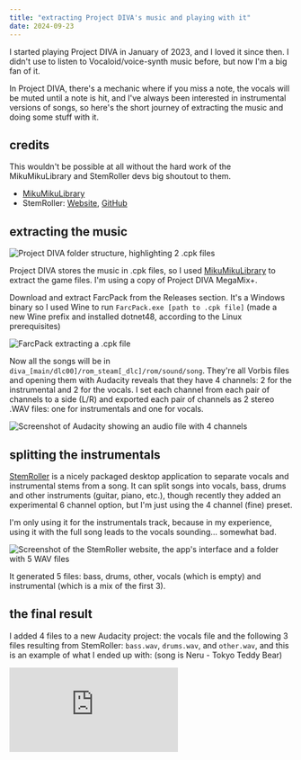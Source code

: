 ```yaml
---
title: "extracting Project DIVA's music and playing with it"
date: 2024-09-23
---
```


I started playing Project DIVA in January of 2023, and I loved it since then. I
didn't use to listen to Vocaloid/voice-synth music before, but now I'm a big fan
of it.

In Project DIVA, there's a mechanic where if you miss a note, the vocals will be
muted until a note is hit, and I've always been interested in instrumental
versions of songs, so here's the short journey of extracting the music and doing
some stuff with it.

## credits

This wouldn't be possible at all without the hard work of the MikuMikuLibrary
and StemRoller devs big shoutout to them.

- [MikuMikuLibrary](https://github.com/blueskythlikesclouds/MikuMikuLibrary)
- StemRoller: [Website](https://stemroller.com/),
  [GitHub](https://github.com/stemrollerapp/stemroller)

## extracting the music

![Project DIVA folder structure, highlighting 2 .cpk files](./pjd-folder.webp)

Project DIVA stores the music in .cpk files, so I used
[MikuMikuLibrary](https://github.com/blueskythlikesclouds/MikuMikuLibrary) to
extract the game files. I'm using a copy of Project DIVA MegaMix+.

Download and extract FarcPack from the Releases section. It's a Windows binary
so I used Wine to run `FarcPack.exe [path to .cpk file]` (made a new Wine prefix
and installed dotnet48, according to the Linux prerequisites)

![FarcPack extracting a .cpk file](./extracting-with-farcpack.webp)

Now all the songs will be in `diva_[main/dlc00]/rom_steam[_dlc]/rom/sound/song`.
They're all Vorbis files and opening them with Audacity reveals that they have 4
channels: 2 for the instrumental and 2 for the vocals. I set each channel from
each pair of channels to a side (L/R) and exported each pair of channels as 2
stereo .WAV files: one for instrumentals and one for vocals.

![Screenshot of Audacity showing an audio file with 4 channels](./audacity.webp)

## splitting the instrumentals

[StemRoller](https://github.com/stemrollerapp/stemroller) is a nicely packaged
desktop application to separate vocals and instrumental stems from a song. It
can split songs into vocals, bass, drums and other instruments (guitar, piano,
etc.), though recently they added an experimental 6 channel option, but I'm just
using the 4 channel (fine) preset.

I'm only using it for the instrumentals track, because in my experience, using
it with the full song leads to the vocals sounding... somewhat bad.

![Screenshot of the StemRoller website, the app's interface and a folder with 5 WAV files](./stemroller.webp)

It generated 5 files: bass, drums, other, vocals (which is empty) and
instrumental (which is a mix of the first 3).

## the final result

I added 4 files to a new Audacity project: the vocals file and the following 3
files resulting from StemRoller: `bass.wav`, `drums.wav`, and `other.wav`, and
this is an example of what I ended up with: (song is Neru - Tokyo Teddy Bear)

<iframe
  class="aspect-video w-full"
  src="https://www.youtube-nocookie.com/embed/OaNkeF979eQ?si=rHKODpUqQT9Ko2my"
  title="YouTube video player"
  frameborder="0"
  allow="accelerometer; autoplay; clipboard-write; encrypted-media; gyroscope; picture-in-picture; web-share"
  referrerpolicy="strict-origin-when-cross-origin"
  allowfullscreen
  loading="lazy"
></iframe>
